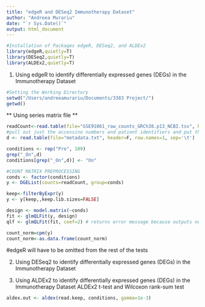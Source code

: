 ```yaml
---
title: "edgeR and DESeq2 Immunotherapy Dataset"
author: "Andreea Murariu"
date: "`r Sys.Date()`"
output: html_document
---
```


```r
#Installation of Packages edgeR, DESeq2, and ALDEx2
library(edgeR,quietly=T) 
library(DESeq2,quietly=T)
library(ALDEx2,quietly=T)
```

1. Using edgeR to identify differentially expressed genes (DEGs) in the Immunotherapy Dataset 
```r
#Setting the Working Directory
setwd("/Users/andreeamurariu/Documents/3383 Project/")
getwd() 
```

** Using series matrix file **

```r

readCount<-read.table(file="GSE91061_raw_counts_GRCh38.p13_NCBI.tsv", header = T, skip=35, sep='\t', row.names = 1)
#pull out just the accessino numbers and patient identifiers and put them in another file
d <- read.table(file="metadata.txt", header=F, row.names=1, sep='\t')
```

```r
conditions <- rep("Pre", 109)
grep("_On",d)
conditions[grep("_On",d)] <- "On"
```


```r
#COUNT MATRIX PREPROCESSING 
conds <- factor(conditions)
y <- DGEList(counts=readCount, group=conds) 

keep<-filterByExpr(y) 
y <- y[keep,,keep.lib.sizes=FALSE] 

design <- model.matrix(~conds)
fit <- glmQLFit(y, design)
qlf <- glmQLFit(fit, coef=2) # returns error message because outputs negative values, which should not be possible in reality (ie. gene expression levels should not be negative values)

count_norm=cpm(y) 
count_norm<-as.data.frame(count_norm) 
```
#edgeR will have to be omitted from the rest of the tests

2. Using DESeq2 to identify differentially expressed genes (DEGs) in the Immunotherapy Dataset 



3. Using ALDEx2 to identify differentially expressed genes (DEGs) in the Immunotherapy Dataset 
ALDEx2 t-test and Wilcoxon rank-sum test
```r
aldex.out <- aldex(read.keep, conditions, gamma=1e-3)

```
